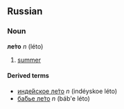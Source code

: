==Russian==
===Noun===
'''ле́то''' ''n'' (léto)

# [[summer]]

====Derived terms====
*[[индейское лето|инде́йское ле́то]] ''n'' (indéyskoe léto)
*[[бабье лето|ба́бье ле́то]] ''n'' (báb'e léto)